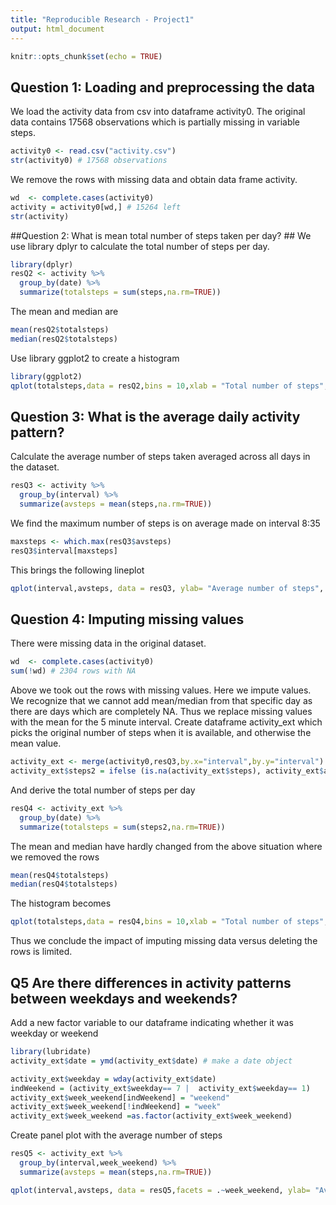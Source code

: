 ---
title: "Reproducible Research - Project1"
output: html_document
---

```{r setup, include=FALSE}
knitr::opts_chunk$set(echo = TRUE)
```


## Question 1: Loading and preprocessing the data ##
We load the activity data from csv into dataframe activity0. The original data contains 17568 observations which is partially missing in variable steps. 

```{r}
activity0 <- read.csv("activity.csv")
str(activity0) # 17568 observations
```

We remove the rows with missing data and obtain data frame activity.
```{r}
wd  <- complete.cases(activity0)
activity = activity0[wd,] # 15264 left
str(activity)
```


##Question 2: What is mean total number of steps taken per day? ##
We use library dplyr to calculate the total number of steps per day. 

```{r}
library(dplyr)
resQ2 <- activity %>%
  group_by(date) %>%
  summarize(totalsteps = sum(steps,na.rm=TRUE))
```

The mean and median are 
```{r}
mean(resQ2$totalsteps)
median(resQ2$totalsteps)
```

Use library ggplot2 to create a histogram
```{r}
library(ggplot2)
qplot(totalsteps,data = resQ2,bins = 10,xlab = "Total number of steps",main = "Total number of steps per day [remove rows missing values]")
```

## Question 3: What is the average daily activity pattern? ##
Calculate the average number of steps taken averaged across all days in the dataset. 
```{r}
resQ3 <- activity %>%
  group_by(interval) %>%
  summarize(avsteps = mean(steps,na.rm=TRUE))
```

We find the maximum number of steps is on average made on interval 8:35
```{r}
maxsteps <- which.max(resQ3$avsteps)
resQ3$interval[maxsteps]
```

This brings the following lineplot 
```{r}
qplot(interval,avsteps, data = resQ3, ylab= "Average number of steps", main = "Average number of steps per 5 minute interval") + geom_line()
```

## Question 4: Imputing missing values ##
There were missing data in the original dataset. 

```{r}
wd  <- complete.cases(activity0)
sum(!wd) # 2304 rows with NA
```

Above we took out the rows with missing values. Here we impute values. We recognize that we cannot add mean/median from that specific day
as there are days which are completely NA. Thus we replace missing values with the mean for the 5 minute interval. 
Create dataframe activity_ext which picks the original number of steps when it is available, and  otherwise the mean value.

```{r}
activity_ext <- merge(activity0,resQ3,by.x="interval",by.y="interval")
activity_ext$steps2 = ifelse (is.na(activity_ext$steps), activity_ext$avsteps,activity_ext$steps)
```

And derive the total number of steps per day
```{r}
resQ4 <- activity_ext %>%
  group_by(date) %>%
  summarize(totalsteps = sum(steps2,na.rm=TRUE))
```


The mean and median have hardly changed from the above situation where we removed the rows
```{r}
mean(resQ4$totalsteps)
median(resQ4$totalsteps)
```

The histogram becomes
```{r}
qplot(totalsteps,data = resQ4,bins = 10,xlab = "Total number of steps",main = "Total number of steps per day [imputed values]")
```

Thus we conclude the impact of imputing missing data versus deleting the rows is limited.



## Q5 Are there differences in activity patterns between weekdays and weekends? ##
Add a new factor variable to our dataframe indicating whether it was weekday or weekend
```{r}
library(lubridate)
activity_ext$date = ymd(activity_ext$date) # make a date object

activity_ext$weekday = wday(activity_ext$date)
indWeekend = (activity_ext$weekday== 7 |  activity_ext$weekday== 1)
activity_ext$week_weekend[indWeekend] = "weekend"
activity_ext$week_weekend[!indWeekend] = "week"
activity_ext$week_weekend =as.factor(activity_ext$week_weekend)
```

Create panel plot with the average number of steps
```{r}
resQ5 <- activity_ext %>%
  group_by(interval,week_weekend) %>%
  summarize(avsteps = mean(steps,na.rm=TRUE))

qplot(interval,avsteps, data = resQ5,facets = .~week_weekend, ylab= "Average number of steps") + geom_line()
```
